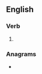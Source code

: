 ==English==

===Verb===
{{head|en|verb form}}

# {{en-third-person singular of|bobar}}

===Anagrams===
* {{anagrams|en|absorb|robabs}}